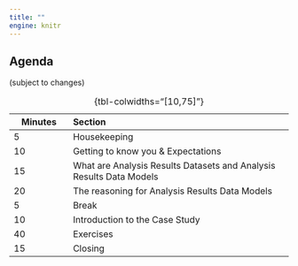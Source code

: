 ```yaml
---
title: ""
engine: knitr
---
```


## Agenda {#agenda}

(subject to changes)

| Minutes| Section     |
|---|:----------|
| 5 | Housekeeping                                                        |
| 10| Getting to know you & Expectations                                  |
| 15| What are Analysis Results Datasets and Analysis Results Data Models |
| 20| The reasoning for Analysis Results Data Models                      |
| 5 | Break                                                               |
| 10| Introduction to the Case Study                                      |  
| 40| Exercises                                                           |
| 15| Closing                                                             |

: {tbl-colwidths="[10,75]"} 

